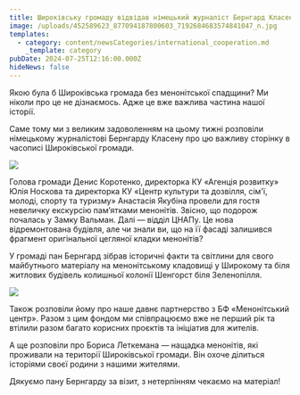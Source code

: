 ```yaml
---
title: Широківську громаду відвідав німецький журналіст Бернгард Класен
image: /uploads/452589623_877094187800603_7192684683574841047_n.jpg
templates:
  - category: content/newsCategories/international_cooperation.md
    _template: category
pubDate: 2024-07-25T12:16:00.000Z
hideNews: false
---
```


Якою була б Широківська громада без менонітської спадщини? Ми ніколи про це не дізнаємось. Адже це вже важлива частина нашої історії.

Саме тому ми з великим задоволенням на цьому тижні розповіли німецькому журналістові Бернгарду Класену про цю важливу сторінку в часописі Широківської громади.

![](/uploads/452560086_877094147800607_8657448245907945665_n.jpg)

Голова громади Денис Коротенко, директорка КУ «Агенція розвитку» Юлія Носкова та директорка КУ «Центр культури та дозвілля, сім'ї, молоді, спорту та туризму» Анастасія Якубіна провели для гостя невеличку екскурсію пам’ятками менонітів. Звісно, що подорож почалась у Замку Вальман. Далі — відділ ЦНАПу. Це нова відремонтована будівля, але чи знали ви, що на її фасаді залишився фрагмент оригінальної цегляної кладки менонітів?

У громаді пан Бернгард зібрав історичні факти та світлини для свого майбутнього матеріалу на менонітському кладовищі у Широкому та біля житлових будівель колишньої колонії Шенгорст біля Зеленопілля.

![](/uploads/452763642_877094101133945_4078484819929648365_n.jpg)

Також розповіли йому про наше давнє партнерство з БФ «Менонітський центр». Разом з цим фондом ми співпрацюємо вже не перший рік та втілили разом багато корисних проєктів та ініціатив для жителів.

А ще розповіли про Бориса Леткемана — нащадка менонітів, які проживали на території Широківської громади. Він охоче ділиться історіями своєї родини з нашими жителями.

Дякуємо пану Бернгарду за візит, з нетерпінням чекаємо на матеріал! 
